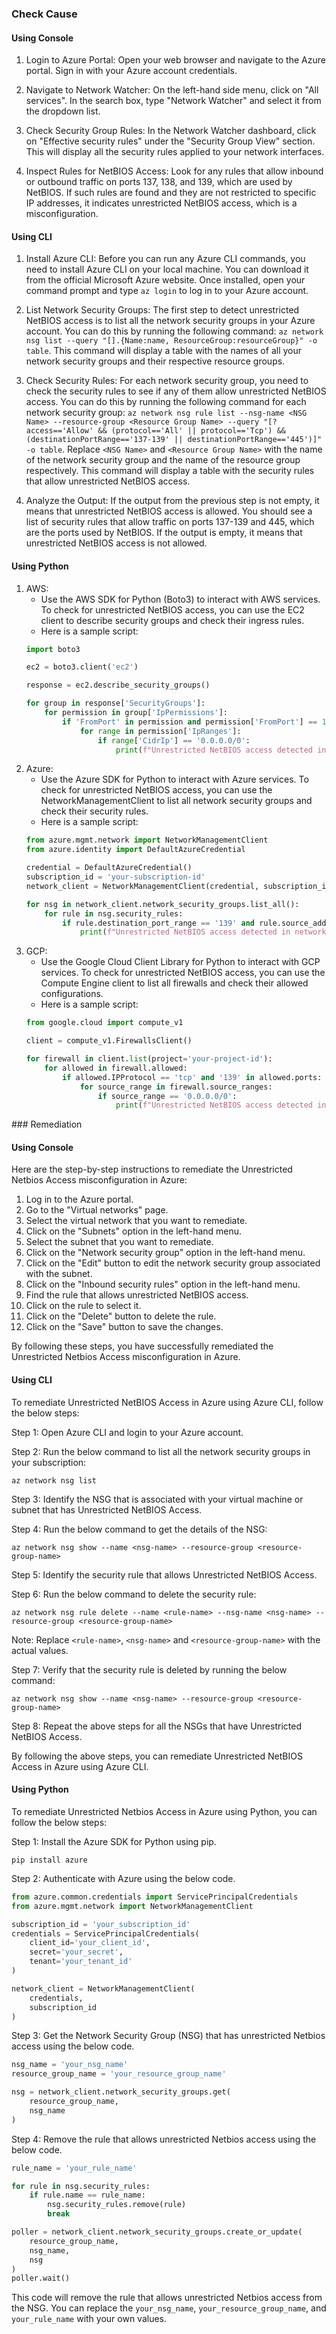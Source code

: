

<Tabs><Tab title='Cause'>
### Check Cause

#### Using Console

1. Login to Azure Portal: Open your web browser and navigate to the Azure portal. Sign in with your Azure account credentials.

2. Navigate to Network Watcher: On the left-hand side menu, click on "All services". In the search box, type "Network Watcher" and select it from the dropdown list.

3. Check Security Group Rules: In the Network Watcher dashboard, click on "Effective security rules" under the "Security Group View" section. This will display all the security rules applied to your network interfaces.

4. Inspect Rules for NetBIOS Access: Look for any rules that allow inbound or outbound traffic on ports 137, 138, and 139, which are used by NetBIOS. If such rules are found and they are not restricted to specific IP addresses, it indicates unrestricted NetBIOS access, which is a misconfiguration.

#### Using CLI

1. Install Azure CLI: Before you can run any Azure CLI commands, you need to install Azure CLI on your local machine. You can download it from the official Microsoft Azure website. Once installed, open your command prompt and type `az login` to log in to your Azure account.

2. List Network Security Groups: The first step to detect unrestricted NetBIOS access is to list all the network security groups in your Azure account. You can do this by running the following command: `az network nsg list --query "[].{Name:name, ResourceGroup:resourceGroup}" -o table`. This command will display a table with the names of all your network security groups and their respective resource groups.

3. Check Security Rules: For each network security group, you need to check the security rules to see if any of them allow unrestricted NetBIOS access. You can do this by running the following command for each network security group: `az network nsg rule list --nsg-name <NSG Name> --resource-group <Resource Group Name> --query "[?access=='Allow' && (protocol=='All' || protocol=='Tcp') && (destinationPortRange=='137-139' || destinationPortRange=='445')]" -o table`. Replace `<NSG Name>` and `<Resource Group Name>` with the name of the network security group and the name of the resource group respectively. This command will display a table with the security rules that allow unrestricted NetBIOS access.

4. Analyze the Output: If the output from the previous step is not empty, it means that unrestricted NetBIOS access is allowed. You should see a list of security rules that allow traffic on ports 137-139 and 445, which are the ports used by NetBIOS. If the output is empty, it means that unrestricted NetBIOS access is not allowed.

#### Using Python

1. AWS:
   - Use the AWS SDK for Python (Boto3) to interact with AWS services. To check for unrestricted NetBIOS access, you can use the EC2 client to describe security groups and check their ingress rules.
   - Here is a sample script:
   ```python
   import boto3

   ec2 = boto3.client('ec2')

   response = ec2.describe_security_groups()

   for group in response['SecurityGroups']:
       for permission in group['IpPermissions']:
           if 'FromPort' in permission and permission['FromPort'] == 139:
               for range in permission['IpRanges']:
                   if range['CidrIp'] == '0.0.0.0/0':
                       print(f"Unrestricted NetBIOS access detected in security group: {group['GroupId']}")
   ```
2. Azure:
   - Use the Azure SDK for Python to interact with Azure services. To check for unrestricted NetBIOS access, you can use the NetworkManagementClient to list all network security groups and check their security rules.
   - Here is a sample script:
   ```python
   from azure.mgmt.network import NetworkManagementClient
   from azure.identity import DefaultAzureCredential

   credential = DefaultAzureCredential()
   subscription_id = 'your-subscription-id'
   network_client = NetworkManagementClient(credential, subscription_id)

   for nsg in network_client.network_security_groups.list_all():
       for rule in nsg.security_rules:
           if rule.destination_port_range == '139' and rule.source_address_prefix == '*':
               print(f"Unrestricted NetBIOS access detected in network security group: {nsg.id}")
   ```
3. GCP:
   - Use the Google Cloud Client Library for Python to interact with GCP services. To check for unrestricted NetBIOS access, you can use the Compute Engine client to list all firewalls and check their allowed configurations.
   - Here is a sample script:
   ```python
   from google.cloud import compute_v1

   client = compute_v1.FirewallsClient()

   for firewall in client.list(project='your-project-id'):
       for allowed in firewall.allowed:
           if allowed.IPProtocol == 'tcp' and '139' in allowed.ports:
               for source_range in firewall.source_ranges:
                   if source_range == '0.0.0.0/0':
                       print(f"Unrestricted NetBIOS access detected in firewall: {firewall.name}")
   ```

</Tab>

<Tab title='Remediation'>
### Remediation

#### Using Console

Here are the step-by-step instructions to remediate the Unrestricted Netbios Access misconfiguration in Azure:

1. Log in to the Azure portal.
2. Go to the "Virtual networks" page.
3. Select the virtual network that you want to remediate.
4. Click on the "Subnets" option in the left-hand menu.
5. Select the subnet that you want to remediate.
6. Click on the "Network security group" option in the left-hand menu.
7. Click on the "Edit" button to edit the network security group associated with the subnet.
8. Click on the "Inbound security rules" option in the left-hand menu.
9. Find the rule that allows unrestricted NetBIOS access.
10. Click on the rule to select it.
11. Click on the "Delete" button to delete the rule.
12. Click on the "Save" button to save the changes.

By following these steps, you have successfully remediated the Unrestricted Netbios Access misconfiguration in Azure.

#### Using CLI

To remediate Unrestricted NetBIOS Access in Azure using Azure CLI, follow the below steps:

Step 1: Open Azure CLI and login to your Azure account.

Step 2: Run the below command to list all the network security groups in your subscription:

```
az network nsg list
```

Step 3: Identify the NSG that is associated with your virtual machine or subnet that has Unrestricted NetBIOS Access.

Step 4: Run the below command to get the details of the NSG:

```
az network nsg show --name <nsg-name> --resource-group <resource-group-name>
```

Step 5: Identify the security rule that allows Unrestricted NetBIOS Access.

Step 6: Run the below command to delete the security rule:

```
az network nsg rule delete --name <rule-name> --nsg-name <nsg-name> --resource-group <resource-group-name>
```

Note: Replace `<rule-name>`, `<nsg-name>` and `<resource-group-name>` with the actual values.

Step 7: Verify that the security rule is deleted by running the below command:

```
az network nsg show --name <nsg-name> --resource-group <resource-group-name>
```

Step 8: Repeat the above steps for all the NSGs that have Unrestricted NetBIOS Access.

By following the above steps, you can remediate Unrestricted NetBIOS Access in Azure using Azure CLI.

#### Using Python

To remediate Unrestricted Netbios Access in Azure using Python, you can follow the below steps:

Step 1: Install the Azure SDK for Python using pip.

```
pip install azure
```

Step 2: Authenticate with Azure using the below code.

```python
from azure.common.credentials import ServicePrincipalCredentials
from azure.mgmt.network import NetworkManagementClient

subscription_id = 'your_subscription_id'
credentials = ServicePrincipalCredentials(
    client_id='your_client_id',
    secret='your_secret',
    tenant='your_tenant_id'
)

network_client = NetworkManagementClient(
    credentials,
    subscription_id
)
```

Step 3: Get the Network Security Group (NSG) that has unrestricted Netbios access using the below code.

```python
nsg_name = 'your_nsg_name'
resource_group_name = 'your_resource_group_name'

nsg = network_client.network_security_groups.get(
    resource_group_name,
    nsg_name
)
```

Step 4: Remove the rule that allows unrestricted Netbios access using the below code.

```python
rule_name = 'your_rule_name'

for rule in nsg.security_rules:
    if rule.name == rule_name:
        nsg.security_rules.remove(rule)
        break

poller = network_client.network_security_groups.create_or_update(
    resource_group_name,
    nsg_name,
    nsg
)
poller.wait()
```

This code will remove the rule that allows unrestricted Netbios access from the NSG. You can replace the `your_nsg_name`, `your_resource_group_name`, and `your_rule_name` with your own values.


</Tab>
</Tabs>